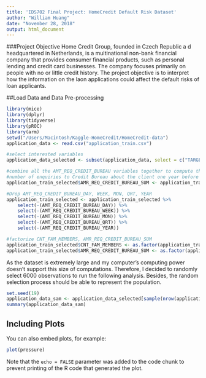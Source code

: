 ```yaml
---
title: 'IDS702 Final Project: HomeCredit Default Risk Dataset'
author: "William Huang"
date: "November 28, 2018"
output: html_document
---
```


###Project Objective
Home Credit Group, founded in Czech Republic a d headquartered in Netherlands, is a multinational non-bank financial company that provides consumer financial products, such as personal lending and credit card businesses. The company focuses primarily on people with no or little credit history. The project objective is to interpret how the information on the laon applications could affect the default risks of loan applicants.

##Load Data and Data Pre-processing
```r
library(mice)
library(dplyr)
library(tidyverse)
library(pROC)
library(arm)
setwd("/Users/Macintosh/Kaggle-HomeCredit/HomeCredit-data")
application_data <- read.csv("application_train.csv")
```
```r
#select interested variables
application_data_selected <- subset(application_data, select = c("TARGET","CODE_GENDER","NAME_CONTRACT_TYPE","AMT_INCOME_TOTAL","FLAG_OWN_CAR","FLAG_OWN_REALTY","CNT_CHILDREN","AMT_CREDIT", "AMT_ANNUITY", "AMT_GOODS_PRICE", "NAME_TYPE_SUITE","NAME_INCOME_TYPE","NAME_EDUCATION_TYPE","NAME_FAMILY_STATUS","NAME_HOUSING_TYPE","REGION_POPULATION_RELATIVE","DAYS_BIRTH","DAYS_EMPLOYED","OWN_CAR_AGE","OCCUPATION_TYPE","CNT_FAM_MEMBERS","ORGANIZATION_TYPE","AMT_REQ_CREDIT_BUREAU_DAY","AMT_REQ_CREDIT_BUREAU_WEEK","AMT_REQ_CREDIT_BUREAU_MON","AMT_REQ_CREDIT_BUREAU_QRT","AMT_REQ_CREDIT_BUREAU_YEAR"))

#combine all the AMT_REQ_CREDIT_BUREAU variables together to compute the aggregated
#number of enquiries to Credit Bureau about the client one year before the application
application_train_selected$AMR_REQ_CREDIT_BUREAU_SUM <- application_train_selected$AMT_REQ_CREDIT_BUREAU_DAY+application_train_selected$AMT_REQ_CREDIT_BUREAU_MON+application_train_selected$AMT_REQ_CREDIT_BUREAU_QRT+application_train_selected$AMT_REQ_CREDIT_BUREAU_WEEK+application_train_selected$AMT_REQ_CREDIT_BUREAU_YEAR

#Drop AMT_REQ_CREDIT_BUREAU_DAY, WEEK, MON, QRT, YEAR
application_train_selected <- application_train_selected %>%
    select(-(AMT_REQ_CREDIT_BUREAU_DAY)) %>%
    select(-(AMT_REQ_CREDIT_BUREAU_WEEK)) %>%
    select(-(AMT_REQ_CREDIT_BUREAU_MON)) %>%
    select(-(AMT_REQ_CREDIT_BUREAU_QRT)) %>%
    select(-(AMT_REQ_CREDIT_BUREAU_YEAR))

#factorize CNT_FAM_MEMBERS, AMR_REQ_CREDIT_BUREAU_SUM
application_train_selected$CNT_FAM_MEMBERS <- as.factor(application_train_selected$CNT_FAM_MEMBERS)
application_train_selected$AMR_REQ_CREDIT_BUREAU_SUM <- as.factor(application_train_selected$AMR_REQ_CREDIT_BUREAU_SUM)

```

As the dataset is extremely large and my computer's computing power doesn't support this size of computations. Therefore, I decided to randomly select 6000 observations to run the following analysis. Besides, the random selection process should be able to represent the population.
```r
set.seed(19)
application_data_sam <- application_data_selected[sample(nrow(application_data_selected), 6000), ]
summary(application_data_sam)
```





## Including Plots

You can also embed plots, for example:

```r
plot(pressure)
```

Note that the `echo = FALSE` parameter was added to the code chunk to prevent printing of the R code that generated the plot.
